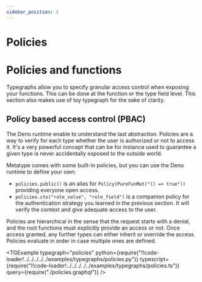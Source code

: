 ```yaml
---
sidebar_position: 3
---
```


# Policies


# Policies and functions

Typegraphs allow you to specify granular access control when exposing your functions. This can be done at the function or the type field level. This section also makes use of toy typegraph for the sake of clarity.

## Policy based access control (PBAC)

The Deno runtime enable to understand the last abstraction. Policies are a way to verify for each type whether the user is authorized or not to access it. It's a very powerful concept that can be for instance used to guarantee a given type is never accidentally exposed to the outside world.

Metatype comes with some built-in policies, but you can use the Deno runtime to define your own:

- `policies.public()` is an alias for `Policy(PureFunMat("() => true"))` providing everyone open access.
- `policies.ctx("role_value", "role_field")` is a companion policy for the authentication strategy you learned in the previous section. It will verify the context and give adequate access to the user.

Policies are hierarchical in the sense that the request starts with a denial, and the root functions must explicitly provide an access or not. Once access granted, any further types can either inherit or override the access. Policies evaluate in order in case multiple ones are defined.

<TGExample
  typegraph="policies"
  python={require("!!code-loader!../../../../../examples/typegraphs/policies.py")}
  typescript={require("!!code-loader!../../../../../examples/typegraphs/policies.ts")}
  query={require("./policies.graphql")}
/>
